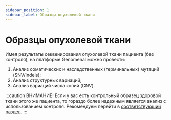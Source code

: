 ```yaml
---
sidebar_position: 1
sidebar_label: Образцы опухолевой ткани
---
```


# Образцы опухолевой ткани

Имея результаты секвенирования опухолевой ткани пациента (без контроля), на платформе Genomenal можно провести:
1. Анализ соматических и наследственных (герминальных) мутаций (SNV/Indels);
2. Анализ структурных вариаций;
3. Анализ вариаций числа копий (CNV).


<SectionDef sample_type="образец или образцы опухолевой ткани (без контроля)" />

:::caution ВНИМАНИЕ!
Если у вас есть контрольный образец здоровой ткани этого же пациента, то гораздо более надежным является анализ
с использованием контроля. Рекомендуем перейти в [соответствующий раздел](/uploading-samples/tumor-normal/TN-sample).
:::
